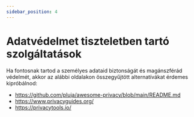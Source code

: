 ```yaml
---
sidebar_position: 4
---
```


# Adatvédelmet tiszteletben tartó szolgáltatások

Ha fontosnak tartod a személyes adataid biztonságát és magánszférád védelmét, akkor az alábbi oldalakon összegyűjtött
alternatívákat érdemes kipróbálnod:

- https://github.com/pluja/awesome-privacy/blob/main/README.md
- https://www.privacyguides.org/
- https://privacytools.io/
